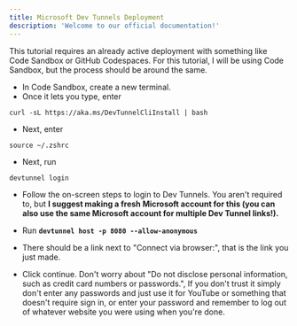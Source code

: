 ```yaml
---
title: Microsoft Dev Tunnels Deployment
description: 'Welcome to our official documentation!'
---
```

<Warning>This tutorial requires an already active deployment with something like Code Sandbox or GitHub Codespaces. 
For this tutorial, I will be using Code Sandbox, but the process should be around the same. </Warning>

- In Code Sandbox, create a new terminal.
- Once it lets you type, enter 
```
curl -sL https://aka.ms/DevTunnelCliInstall | bash
```
- Next, enter 
```
source ~/.zshrc
```
- Next, run 
```
devtunnel login
```
- Follow the on-screen steps to login to Dev Tunnels. You aren't required to, but **I suggest making a fresh Microsoft account for this (you can also use the same Microsoft account for multiple Dev Tunnel links!).**

- Run 
**`devtunnel host -p 8080 --allow-anonymous`**
- There should be a link next to "Connect via browser:", that is the link you just made.
- Click continue. Don't worry about "Do not disclose personal information, such as credit card numbers or passwords.", 
<Warning>If you don't trust it simply don't enter any passwords and just use it for YouTube or something that doesn't require sign in, or enter your password and remember to log out of whatever website you were using when you're done.</Warning>